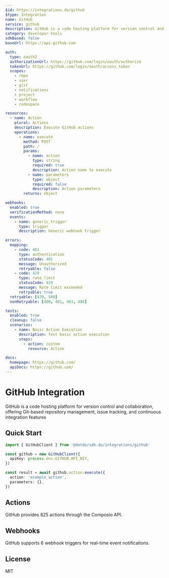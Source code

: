 ```yaml
---
$id: https://integrations.do/github
$type: Integration
name: GitHub
service: github
description: GitHub is a code hosting platform for version control and collaboration, offering Git-based repository management, issue tracking, and continuous integration features
category: developer-tools
sdkBased: false
baseUrl: https://api.github.com

auth:
  type: oauth2
  authorizationUrl: https://github.com/login/oauth/authorize
  tokenUrl: https://github.com/login/oauth/access_token
  scopes:
    - repo
    - user
    - gist
    - notifications
    - project
    - workflow
    - codespace

resources:
  - name: Action
    plural: Actions
    description: Execute GitHub actions
    operations:
      - name: execute
        method: POST
        path: /
        params:
          - name: action
            type: string
            required: true
            description: Action name to execute
          - name: parameters
            type: object
            required: false
            description: Action parameters
        returns: object

webhooks:
  enabled: true
  verificationMethod: none
  events:
    - name: generic_trigger
      type: trigger
      description: Generic webhook trigger

errors:
  mapping:
    - code: 401
      type: authentication
      statusCode: 401
      message: Unauthorized
      retryable: false
    - code: 429
      type: rate_limit
      statusCode: 429
      message: Rate limit exceeded
      retryable: true
  retryable: [429, 500]
  nonRetryable: [400, 401, 403, 404]

tests:
  enabled: true
  cleanup: false
  scenarios:
    - name: Basic Action Execution
      description: Test basic action execution
      steps:
        - action: custom
          resource: Action

docs:
  homepage: https://github.com/
  apiDocs: https://github.com/
---
```


# GitHub Integration

GitHub is a code hosting platform for version control and collaboration, offering Git-based repository management, issue tracking, and continuous integration features

## Quick Start

```typescript
import { GitHubClient } from '@dotdo/sdk.do/integrations/github'

const github = new GitHubClient({
  apiKey: process.env.GITHUB_API_KEY,
})

const result = await github.action.execute({
  action: 'example_action',
  parameters: {},
})
```

## Actions

GitHub provides 825 actions through the Composio API.

## Webhooks

GitHub supports 6 webhook triggers for real-time event notifications.

## License

MIT
